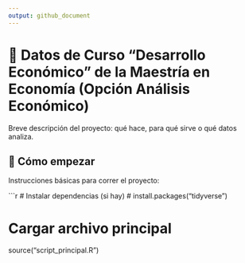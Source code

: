 ```yaml
---
output: github_document
---
```


# 📘 Datos de Curso "Desarrollo Económico" de la Maestría en Economía (Opción Análisis Económico)

Breve descripción del proyecto: qué hace, para qué sirve o qué datos analiza.

## 🚀 Cómo empezar

Instrucciones básicas para correr el proyecto:

```r
# Instalar dependencias (si hay)
# install.packages("tidyverse")

# Cargar archivo principal
source("script_principal.R")
